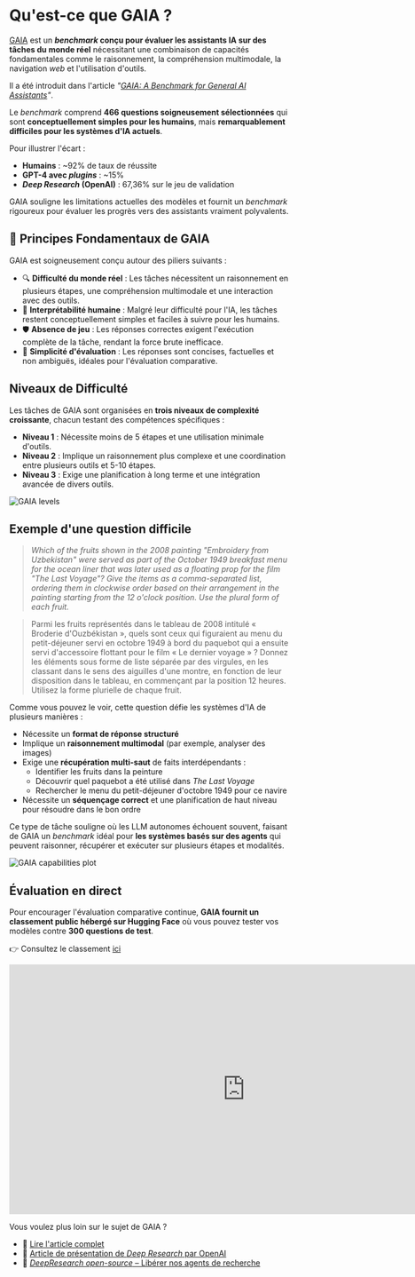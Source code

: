 # Qu'est-ce que GAIA ?

[GAIA](https://huggingface.co/papers/2311.12983) est un ***benchmark* conçu pour évaluer les assistants IA sur des tâches du monde réel** nécessitant une combinaison de capacités fondamentales comme le raisonnement, la compréhension multimodale, la navigation *web* et l'utilisation d'outils.

Il a été introduit dans l'article _"[GAIA: A Benchmark for General AI Assistants](https://huggingface.co/papers/2311.12983)"_.

Le *benchmark* comprend **466 questions soigneusement sélectionnées** qui sont **conceptuellement simples pour les humains**, mais **remarquablement difficiles pour les systèmes d'IA actuels**. 

Pour illustrer l'écart :
- **Humains** : ~92% de taux de réussite  
- **GPT-4 avec *plugins*** : ~15%  
- ***Deep Research* (OpenAI)** : 67,36% sur le jeu de validation

GAIA souligne les limitations actuelles des modèles et fournit un *benchmark* rigoureux pour évaluer les progrès vers des assistants vraiment polyvalents.

## 🌱 Principes Fondamentaux de GAIA

GAIA est soigneusement conçu autour des piliers suivants :

- 🔍 **Difficulté du monde réel** : Les tâches nécessitent un raisonnement en plusieurs étapes, une compréhension multimodale et une interaction avec des outils.
- 🧾 **Interprétabilité humaine** : Malgré leur difficulté pour l'IA, les tâches restent conceptuellement simples et faciles à suivre pour les humains.
- 🛡️ **Absence de jeu** : Les réponses correctes exigent l'exécution complète de la tâche, rendant la force brute inefficace.
- 🧰 **Simplicité d'évaluation** : Les réponses sont concises, factuelles et non ambiguës, idéales pour l'évaluation comparative.

## Niveaux de Difficulté

Les tâches de GAIA sont organisées en **trois niveaux de complexité croissante**, chacun testant des compétences spécifiques :

- **Niveau 1** : Nécessite moins de 5 étapes et une utilisation minimale d'outils.
- **Niveau 2** : Implique un raisonnement plus complexe et une coordination entre plusieurs outils et 5-10 étapes.
- **Niveau 3** : Exige une planification à long terme et une intégration avancée de divers outils.

![GAIA levels](https://huggingface.co/datasets/agents-course/course-images/resolve/main/en/unit4/gaia_levels.png)

## Exemple d'une question difficile 

> *Which of the fruits shown in the 2008 painting "Embroidery from Uzbekistan" were served as part of the October 1949 breakfast menu for the ocean liner that was later used as a floating prop for the film "The Last Voyage"? Give the items as a comma-separated list, ordering them in clockwise order based on their arrangement in the painting starting from the 12 o'clock position. Use the plural form of each fruit.*

> Parmi les fruits représentés dans le tableau de 2008 intitulé « Broderie d'Ouzbékistan », quels sont ceux qui figuraient au menu du petit-déjeuner servi en octobre 1949 à bord du paquebot qui a ensuite servi d'accessoire flottant pour le film « Le dernier voyage » ? Donnez les éléments sous forme de liste séparée par des virgules, en les classant dans le sens des aiguilles d'une montre, en fonction de leur disposition dans le tableau, en commençant par la position 12 heures. Utilisez la forme plurielle de chaque fruit.

Comme vous pouvez le voir, cette question défie les systèmes d'IA de plusieurs manières :

- Nécessite un **format de réponse structuré**
- Implique un **raisonnement multimodal** (par exemple, analyser des images)
- Exige une **récupération multi-saut** de faits interdépendants :
  - Identifier les fruits dans la peinture
  - Découvrir quel paquebot a été utilisé dans *The Last Voyage*
  - Rechercher le menu du petit-déjeuner d'octobre 1949 pour ce navire
- Nécessite un **séquençage correct** et une planification de haut niveau pour résoudre dans le bon ordre

Ce type de tâche souligne où les LLM autonomes échouent souvent, faisant de GAIA un *benchmark* idéal pour **les systèmes basés sur des agents** qui peuvent raisonner, récupérer et exécuter sur plusieurs étapes et modalités.

![GAIA capabilities plot](https://huggingface.co/datasets/agents-course/course-images/resolve/main/en/unit4/gaia_capabilities.png)

## Évaluation en direct

Pour encourager l'évaluation comparative continue, **GAIA fournit un classement public hébergé sur Hugging Face** où vous pouvez tester vos modèles contre **300 questions de test**.

👉 Consultez le classement [ici](https://huggingface.co/spaces/gaia-benchmark/leaderboard)

<iframe
	src="https://gaia-benchmark-leaderboard.hf.space"
	frameborder="0"
	width="850"
	height="450"
></iframe>

Vous voulez plus loin sur le sujet de GAIA ?

- 📄 [Lire l'article complet](https://huggingface.co/papers/2311.12983)
- 📄 [Article de présentation de *Deep Research* par OpenAI](https://openai.com/index/introducing-deep-research/)
- 📄 [*DeepResearch open-source* – Libérer nos agents de recherche](https://huggingface.co/blog/open-deep-research)